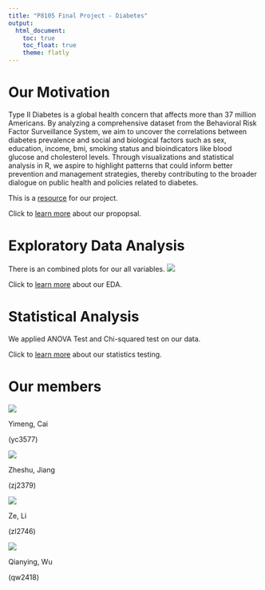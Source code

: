 ```yaml
---
title: "P8105 Final Project - Diabetes"
output: 
  html_document:
    toc: true
    toc_float: true
    theme: flatly
---
```


# Our Motivation

Type II Diabetes is a global health concern that affects more than 37 million Americans. By analyzing a comprehensive dataset from the Behavioral Risk Factor Surveillance System, we aim to uncover the correlations between diabetes prevalence and social and biological factors such as sex, education, income, bmi, smoking status and bioindicators like blood glucose and cholesterol levels. Through visualizations and statistical analysis in R, we aspire to highlight patterns that could inform better prevention and management strategies, thereby contributing to the broader dialogue on public health and policies related to diabetes.

This is a [resource](https://www.kaggle.com/datasets/alexteboul/diabetes-health-indicators-dataset/data) for our project.

Click to [learn more](Proposal.html) about our propopsal.

# Exploratory Data Analysis

There is an combined plots for our all variables.
![](images/RplotCombined.png)

Click to [learn more](EDA.html) about our EDA.

# Statistical Analysis

We applied ANOVA Test and Chi-squared test on our data.

Click to [learn more](statisticalanaylsis.html) about our statistics testing.

# Our members

![](images/YimengCai.jpg)  

Yimeng, Cai

(yc3577) 

![](images/ZheshuJiang.jpg)  

Zheshu, Jiang

(zj2379) 

![](images/ZeLi.jpg)   

Ze, Li

(zl2746)  

![](images/QianyingWu.jpg)

Qianying, Wu

(qw2418)
